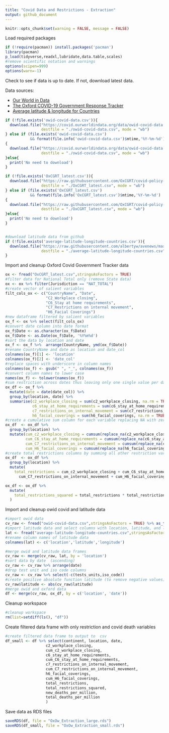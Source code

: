 ```yaml
---
title: "Covid Data and Restrictions - Extraction"
output: github_document
---
```

```r
knitr::opts_chunk$set(warning = FALSE, message = FALSE) 
```

Load required packages

```r
if (!require(pacman)) install.packages('pacman')
library(pacman)
p_load(tidyverse,readxl,lubridate,data.table,scales)
#remove scientific notation and warnings
options(scipen=999)
options(warn=-1)
```

Check to see if data is up to date. If not, download latest data.

Data sources:

* [Our World in Data](https://covid.ourworldindata.org/data/owid-covid-data.csv)
* [The Oxford COVID-19 Government Response Tracker](https://raw.githubusercontent.com/OxCGRT/covid-policy-tracker/master/data/OxCGRT_latest.csv)
* [Average latitude & longitude for Countries](https://raw.githubusercontent.com/albertyw/avenews/master/old/data/average-latitude-longitude-countries.csv)

```r
if (!file.exists('owid-covid-data.csv')){
  download.file("https://covid.ourworldindata.org/data/owid-covid-data.csv",
                destfile = "./owid-covid-data.csv", mode = "wb")
} else if (file.exists('owid-covid-data.csv')
           && format(file.info('owid-covid-data.csv')$mtime,'%Y-%m-%d') != format(Sys.time(),'%Y-%m-%d'))
{
  download.file("https://covid.ourworldindata.org/data/owid-covid-data.csv",
                destfile = "./owid-covid-data.csv", mode = "wb")
}else{
  print('No need to download')
}

if (!file.exists('OxCGRT_latest.csv')){
  download.file("https://raw.githubusercontent.com/OxCGRT/covid-policy-tracker/master/data/OxCGRT_latest.csv",
                destfile = "./OxCGRT_latest.csv", mode = "wb")
} else if (file.exists('OxCGRT_latest.csv')
           && format(file.info('OxCGRT_latest.csv')$mtime,'%Y-%m-%d') != format(Sys.time(),'%Y-%m-%d'))
{
  download.file("https://raw.githubusercontent.com/OxCGRT/covid-policy-tracker/master/data/OxCGRT_latest.csv",
                destfile = "./OxCGRT_latest.csv", mode = "wb")
}else{
  print('No need to download')
}


#download latitude data from github
if (!file.exists('average-latitude-longitude-countries.csv')){
  download.file("https://raw.githubusercontent.com/albertyw/avenews/master/old/data/average-latitude-longitude-countries.csv",
                destfile = "./average-latitude-longitude-countries.csv", mode = "wb")
}
```

Import and cleanup Oxford Covid Government Tracker data
```r
ox <- fread("OxCGRT_latest.csv",stringsAsFactors = TRUE)
#filter data for National Total only (remove State data)
ox <- ox %>% filter(Jurisdiction == "NAT_TOTAL")
#create vector of salient variables
filt_cols_ox <- c("CountryName", "Date", 
                  "C2_Workplace closing",
                  "C6_Stay at home requirements",
                  "C7_Restrictions on internal movement",
                  "H6_Facial Coverings")
#new dataframe filtered by salient variables
ox_f <- ox %>% select(filt_cols_ox) 
#convert date column into date format
ox_f$Date <- as.character(ox_f$Date)
ox_f$Date <- as.Date(ox_f$Date, '%Y%m%d')
#sort the data by location and date
ox_f <- ox_f %>%  arrange(CountryName, ymd(ox_f$Date))
#rename CountryName and date as location and date_col
colnames(ox_f)[1] <- 'location'
colnames(ox_f)[2] <- 'date_col'
#replace spaces with underscore in column names
colnames(ox_f) <- gsub(" ", "_", colnames(ox_f))
#convert column names to lower case
names(ox_f) <- tolower(names(ox_f))
#sum restriction across dates thus leaving only one single value per date
ox_df <- ox_f %>%
  mutate(date = date(date_col)) %>% 
  group_by(location, date) %>% 
  summarise(c2_workplace_closing = sum(c2_workplace_closing, na.rm = TRUE),
            c6_stay_at_home_requirements = sum(c6_stay_at_home_requirements, na.rm = TRUE),
            c7_restrictions_on_internal_movement = sum(c7_restrictions_on_internal_movement, na.rm = TRUE),
            h6_facial_coverings = sum(h6_facial_coverings, na.rm = TRUE))
#create a cumulative sum column for each variable replacing NA with zero
ox_df  <- ox_df %>% 
  group_by(location) %>%  
  mutate(cum_c2_workplace_closing = cumsum(replace_na(c2_workplace_closing,0)),
         cum_C6_stay_at_home_requirements = cumsum(replace_na(c6_stay_at_home_requirements,0)),
         cum_C7_restrictions_on_internal_movement = cumsum(replace_na(c7_restrictions_on_internal_movement,0)),
         cum_H6_facial_coverings = cumsum(replace_na(h6_facial_coverings,0)))
#create total restrictions columns by summing all other restriction variables
ox_df  <- ox_df %>% 
  group_by(location) %>% 
  mutate(
    total_restrictions = cum_c2_workplace_closing + cum_C6_stay_at_home_requirements + 
      cum_C7_restrictions_on_internal_movement + cum_H6_facial_coverings)

ox_df <- ox_df %>%
  mutate(
    total_restrictions_squared = total_restrictions * total_restrictions
  )
```

Import and cleanup owid covid and latitude data
```r
#import owid data 
cv_raw <- fread("owid-covid-data.csv",stringsAsFactors = TRUE) %>% as_tibble()
#import latitude data and select columns with location, latitude, and longitude
lat <- fread("average-latitude-longitude-countries.csv",stringsAsFactors = TRUE) %>% select(2:4)
#rename column names of latitude data
colnames(lat) <- c('location','latitude','longitude')

#merge owid and latitude data frames
cv_raw <- merge(cv_raw, lat, by = 'location')
#sort data by date  (ascending)
cv_raw <- cv_raw %>% arrange(date)
#drop test unit and iso code columns
cv_raw <- cv_raw %>% select(-c(tests_units,iso_code))
#create positive absolute function latitude (to remove negative values)
cv_raw$latitude <- abs(cv_raw$latitude)
#merge owid and oxford data
df <- merge(cv_raw, ox_df, by = c('location', 'date'))
```

Cleanup workspace
```r
#cleanup workspace
rm(list=setdiff(ls(), "df"))
```

Create filtered data frame with only restriction and covid death variables 

```r
#create filtered data frame to output to  csv
df_small <- df %>% select(continent, location, date, 
                  c2_workplace_closing,
                  cum_c2_workplace_closing,
                  c6_stay_at_home_requirements,
                  cum_C6_stay_at_home_requirements,
                  c7_restrictions_on_internal_movement,
                  cum_C7_restrictions_on_internal_movement,
                  h6_facial_coverings,
                  cum_H6_facial_coverings,
                  total_restrictions,
                  total_restrictions_squared,
                  new_deaths_per_million,
                  total_deaths_per_million
                  )
```

Save data as RDS files
```r
saveRDS(df, file = "OxOw_Extraction_large.rds")
saveRDS(df_small, file = "OxOw_Extraction_small.rds")
```